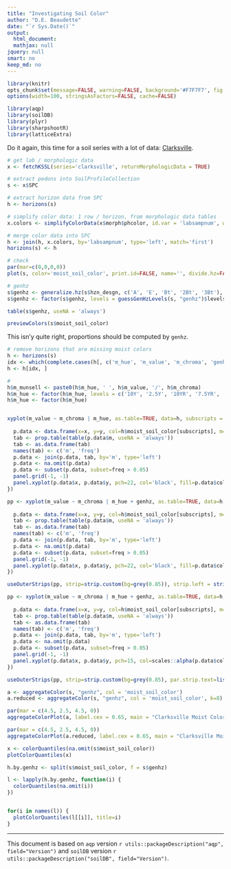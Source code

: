```yaml
---
title: "Investigating Soil Color"
author: "D.E. Beaudette"
date: "`r Sys.Date()`"
output:
  html_document:
  mathjax: null
jquery: null
smart: no
keep_md: no
---
```

  
```r
library(knitr)
opts_chunk$set(message=FALSE, warning=FALSE, background='#F7F7F7', fig.retina=2, dev='png', tidy=FALSE, verbose=FALSE, cache = FALSE)
options(width=100, stringsAsFactors=FALSE, cache=FALSE)
```


```r
library(aqp)
library(soilDB)
library(plyr)
library(sharpshootR)
library(latticeExtra)
```


Do it again, this time for a soil series with a lot of data: [Clarksville](https://casoilresource.lawr.ucdavis.edu/sde/?series=clarksville).
```r
# get lab / morphologic data
x <- fetchKSSL(series='clarksville', returnMorphologicData = TRUE)

# extract pedons into SoilProfileCollection
s <- x$SPC

# extract horizon data from SPC
h <- horizons(s)

# simplify color data: 1 row / horizon, from morphologic data tables
x.colors <- simplifyColorData(x$morph$phcolor, id.var = 'labsampnum', wt='colorpct')

# merge color data into SPC
h <- join(h, x.colors, by='labsampnum', type='left', match='first')
horizons(s) <- h
```

```r
# check
par(mar=c(0,0,0,0))
plot(s, color='moist_soil_color', print.id=FALSE, name='', divide.hz=FALSE)
```

```r
# genhz
s$genhz <- generalize.hz(s$hzn_desgn, c('A', 'E', 'Bt', '2Bt', '3Bt'), pat=c('A', 'E', '^Bt', '2B', '3B'), non.matching.code = NA)
s$genhz <- factor(s$genhz, levels = guessGenHzLevels(s, "genhz")$levels)

table(s$genhz, useNA = 'always')
```


```r
previewColors(s$moist_soil_color)
```

This isn'y quite right, proportions should be computed by `genhz`.
```r
# remove horizons that are missing moist colors
h <- horizons(s)
idx <- which(complete.cases(h[, c('m_hue', 'm_value', 'm_chroma', 'genhz')]))
h <- h[idx, ]

# 
h$m_munsell <- paste0(h$m_hue, ' ', h$m_value, '/', h$m_chroma)
h$m_hue <- factor(h$m_hue, levels = c('10Y', '2.5Y', '10YR', '7.5YR', '5YR', '2.5YR'))
h$m_hue <- factor(h$m_hue)


xyplot(m_value ~ m_chroma | m_hue, as.table=TRUE, data=h, subscripts = TRUE, xlim=c(0.5,8.5), ylim=c(0.5,8.5), scales=list(alternating=3, tick.number=8, y=list(rot=0)), xlab='Chroma', ylab='Value', layout=c(length(levels(h$m_hue)),1), strip=strip.custom(bg=grey(0.85)), panel=function(x, y, subscripts=subscripts, ...) {
  
  p.data <- data.frame(x=x, y=y, col=h$moist_soil_color[subscripts], m=h$m_munsell[subscripts], stringsAsFactors = FALSE)
  tab <- prop.table(table(p.data$m, useNA = 'always'))
  tab <- as.data.frame(tab)
  names(tab) <- c('m', 'freq')
  p.data <- join(p.data, tab, by='m', type='left')
  p.data <- na.omit(p.data)
  p.data <- subset(p.data, subset=freq > 0.05)
  panel.grid(-1, -1)
  panel.xyplot(p.data$x, p.data$y, pch=22, col='black', fill=p.data$col, cex=4 * sqrt(p.data$freq))
})
```

```r
pp <- xyplot(m_value ~ m_chroma | m_hue + genhz, as.table=TRUE, data=h, subscripts = TRUE, xlim=c(0.5,8.5), ylim=c(0.5,8.5), scales=list(alternating=3, tick.number=8, y=list(rot=0)), xlab='Chroma', ylab='Value', subset=genhz != 'not-used', panel=function(x, y, subscripts=subscripts, ...) {
  
  p.data <- data.frame(x=x, y=y, col=h$moist_soil_color[subscripts], m=h$m_munsell[subscripts], stringsAsFactors = FALSE)
  tab <- prop.table(table(p.data$m, useNA = 'always'))
  tab <- as.data.frame(tab)
  names(tab) <- c('m', 'freq')
  p.data <- join(p.data, tab, by='m', type='left')
  p.data <- na.omit(p.data)
  p.data <- subset(p.data, subset=freq > 0.05)
  panel.grid(-1, -1)
  panel.xyplot(p.data$x, p.data$y, pch=22, col='black', fill=p.data$col, cex=4 * sqrt(p.data$freq))
})

useOuterStrips(pp, strip=strip.custom(bg=grey(0.85)), strip.left = strip.custom(bg=grey(0.85)))
```


```r
pp <- xyplot(m_value ~ m_chroma | m_hue + genhz, as.table=TRUE, data=h, subscripts = TRUE, xlim=c(0.5,8.5), ylim=c(0.5,8.5), scales=list(alternating=3, tick.number=8, y=list(rot=0)), xlab='Chroma', ylab='Value', subset=genhz != 'not-used', panel=function(x, y, subscripts=subscripts, ...) {
  
  p.data <- data.frame(x=x, y=y, col=h$moist_soil_color[subscripts], m=h$m_munsell[subscripts], stringsAsFactors = FALSE)
  tab <- prop.table(table(p.data$m, useNA = 'always'))
  tab <- as.data.frame(tab)
  names(tab) <- c('m', 'freq')
  p.data <- join(p.data, tab, by='m', type='left')
  p.data <- na.omit(p.data)
  p.data <- subset(p.data, subset=freq > 0.05)
  panel.grid(-1, -1)
  panel.xyplot(p.data$x, p.data$y, pch=15, col=scales::alpha(p.data$col, 0.25), cex=2)
})

useOuterStrips(pp, strip=strip.custom(bg=grey(0.85), par.strip.text=list(cex=0.65)), strip.left = strip.custom(bg=grey(0.85), par.strip.text=list(rot=0)))

```


```r
a <- aggregateColor(s, "genhz", col = 'moist_soil_color')
a.reduced <- aggregateColor(s, "genhz", col = 'moist_soil_color', k=8)

par(mar = c(4.5, 2.5, 4.5, 0))
aggregateColorPlot(a, label.cex = 0.65, main = "Clarksville Moist Colors\nGeneralized Horizons", print.n.hz = FALSE, print.label = FALSE, rect.border = NA, horizontal.borders = TRUE)

par(mar = c(4.5, 2.5, 4.5, 0))
aggregateColorPlot(a.reduced, label.cex = 0.65, main = "Clarksville Moist Colors\nGeneralized Horizons\n8 Colors per Group", print.n.hz = TRUE)

```


```r
x <- colorQuantiles(na.omit(s$moist_soil_color))
plotColorQuantiles(x)
```


```r
h.by.genhz <- split(s$moist_soil_color, f = s$genhz)

l <- lapply(h.by.genhz, function(i) {
  colorQuantiles(na.omit(i))
})


for(i in names(l)) {
  plotColorQuantiles(l[[i]], title=i)
}
```


----------------------------
This document is based on `aqp` version `r utils::packageDescription("aqp", field="Version")` and `soilDB` version `r utils::packageDescription("soilDB", field="Version")`.



